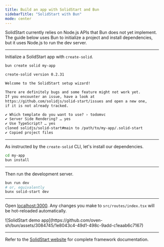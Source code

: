 ---
title: Build an app with SolidStart and Bun
sidebarTitle: "SolidStart with Bun"
mode: center
---

<Warning>
  SolidStart currently relies on Node.js APIs that Bun does not yet implement. The guide below uses Bun to initialize a
  project and install dependencies, but it uses Node.js to run the dev server.
</Warning>

---

Initialize a SolidStart app with `create-solid`.

```sh terminal icon="terminal"
bun create solid my-app
```

```txt
create-solid version 0.2.31

Welcome to the SolidStart setup wizard!

There are definitely bugs and some feature might not work yet.
If you encounter an issue, have a look at
https://github.com/solidjs/solid-start/issues and open a new one,
if it is not already tracked.

✔ Which template do you want to use? › todomvc
✔ Server Side Rendering? … yes
✔ Use TypeScript? … yes
cloned solidjs/solid-start#main to /path/to/my-app/.solid-start
✔ Copied project files
```

---

As instructed by the `create-solid` CLI, let's install our dependencies.

```sh terminal icon="terminal"
cd my-app
bun install
```

---

Then run the development server.

```sh terminal icon="terminal"
bun run dev
# or, equivalently
bunx solid-start dev
```

---

Open [localhost:3000](http://localhost:3000). Any changes you make to `src/routes/index.tsx` will be hot-reloaded automatically.

<Frame>
  ![SolidStart demo app](https://github.com/oven-sh/bun/assets/3084745/1e8043c4-49d1-498c-9add-c1eaab6c7167)
</Frame>

---

Refer to the [SolidStart website](https://start.solidjs.com/getting-started/what-is-solidstart) for complete framework documentation.
